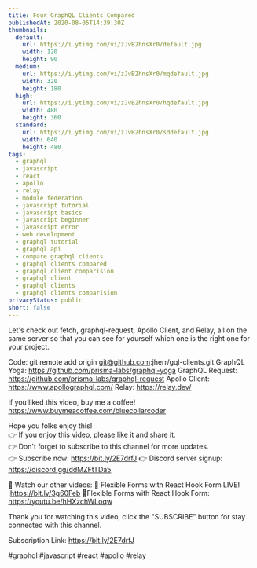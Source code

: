 ```yaml
---
title: Four GraphQL Clients Compared
publishedAt: 2020-08-05T14:39:30Z
thumbnails:
  default:
    url: https://i.ytimg.com/vi/zJvB2hnsXr0/default.jpg
    width: 120
    height: 90
  medium:
    url: https://i.ytimg.com/vi/zJvB2hnsXr0/mqdefault.jpg
    width: 320
    height: 180
  high:
    url: https://i.ytimg.com/vi/zJvB2hnsXr0/hqdefault.jpg
    width: 480
    height: 360
  standard:
    url: https://i.ytimg.com/vi/zJvB2hnsXr0/sddefault.jpg
    width: 640
    height: 480
tags:
  - graphql
  - javascript
  - react
  - apollo
  - relay
  - module federation
  - javascript tutorial
  - javascript basics
  - javascript beginner
  - javascript error
  - web development
  - graphql tutorial
  - graphql api
  - compare graphql clients
  - graphql clients compared
  - graphql client comparision
  - graphql client
  - graphql clients
  - graphql clients comparision
privacyStatus: public
short: false
---
```

  
  Let's check out fetch, graphql-request, Apollo Client, and Relay, all on the same server so that you can see for yourself which one is the right one for your project.

Code: git remote add origin git@github.com:jherr/gql-clients.git
GraphQL Yoga: https://github.com/prisma-labs/graphql-yoga
GraphQL Request: https://github.com/prisma-labs/graphql-request
Apollo Client: https://www.apollographql.com/
Relay: https://relay.dev/

If you liked this video, buy me a coffee! https://www.buymeacoffee.com/bluecollarcoder

Hope you folks enjoy this!    
👉 If you enjoy this video, please like it and share it.    
👉 Don't forget to subscribe to this channel for more updates.    
👉 Subscribe now: https://bit.ly/2E7drfJ
👉 Discord server signup: https://discord.gg/ddMZFtTDa5

💢 Watch our other videos:
💟 Flexible Forms with React Hook Form LIVE! :https://bit.ly/3g60Feb
💟Flexible Forms with React Hook Form: https://youtu.be/hHXzchWLoqw

Thank you for watching this video, click the "SUBSCRIBE" button for stay connected with this channel. 

Subscription Link:  https://bit.ly/2E7drfJ

#graphql #javascript #react #apollo #relay
  